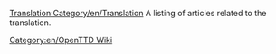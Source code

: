 [[Translation:Category/en/Translation]]
A listing of articles related to the translation.

[[Category:en/OpenTTD Wiki]]